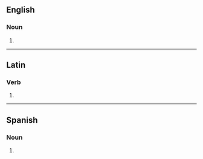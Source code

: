 {{also|insígnias}}

==English==

===Noun===
{{head|en|noun form}}

# {{plural of|insignia|lang=en}}

----

==Latin==

===Verb===
{{la-verb-form|īnsigniās}}

# {{inflection of|īnsigniō||2|s|pres|actv|subj|lang=la}}

----

==Spanish==

===Noun===
{{head|es|noun plural form}}

# {{plural of|insignia|lang=es}}
